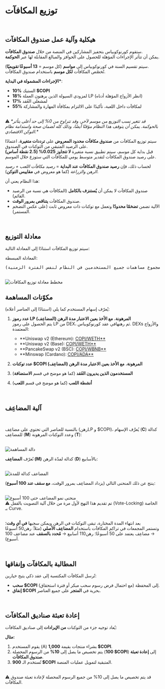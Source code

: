 # توزيع المكافآت
<br />

## هيكلية وآلية عمل صندوق المكافآت

ستقوم كورنوكوبياس بتحفيز المشاركين في المنصة من خلال **صندوق المكافآت**.  
يمكن أن تتأثر الإجراءات المؤهلة للحصول على الحوافز والمبالغ المقابلة لها عبر **الحوكمة**.

سيتم تقسيم السنة في كورنوكوبياس إلى **مواسم** (كل موسم = **13 أسبوعًا تقويميًا**).  
تُخصّص المكافآت **لكل موسم** باستخدام صندوق المكافآت.

**الإجراءات المشمولة في البداية\***:
- **10%** الستيك **$COPI**
- **18%** لمزودي السيولة الذين يرهنون العملة LP (انظر الأزواج المؤهلة أدناه)
- **17%** لمشغلي العُقد
- **55%** لمكافآت داخل اللعبة، تأكيدًا على الالتزام بمكافأة المهارة والمشاركة

<br />

<div className="alert-box">
  <span className="icon">⚠️</span>
  <span><em>*قد تتغير نسب التوزيع من موسم لآخر، وقد تتراوح من 0% إلى حد أعلى يتأثر بالحوكمة. يمكن أن يتوقف هذا النظام مؤقتًا أيضًا، وذلك كله لضمان صحة واستدامة نظام التوكن الاقتصادي.*</em></span>
</div>

سيتم توزيع المكافآت من **صندوق مكافآت محدود المعروض** على **ترددات متغيرة**، اعتمادًا على الرصيد المتبقي من التوكنات في الصندوق.  
قبل بداية كل موسم، سيتم تطبيق نسبة متغيرة **لا تتجاوز 0.025% (2.5 نقطة أساس)** على رصيد صندوق المكافآت لتقدير متوسط يومي للمكافآت التي ستوزع خلال الموسم.

لحساب ذلك، فإن **رصيد صندوق المكافآت عند البداية** = *رصيد مكافآت اللعب + رصيد الرهن والزراعة* (كما هو معروض في **مقاييس التوكن**).

هذا النظام يعني أن:
- صندوق المكافآت لا يمكن أن **يُستنزف بالكامل** (المكافآت هي نسبة من الرصيد القائم).  
- صندوق المكافآت **يتناقص بمرور الوقت**.  
- الآلية تضمن **تضخمًا محدودًا** وتعمل مع توكنات ذات معروض ثابت (على عكس التضخم المستمر).  

<br />

## معادلة التوزيع

سيتم توزيع المكافآت استنادًا إلى المعادلة التالية:

<div className="callout-code">
  <span className="title">المعادلة المبسطة:</span>
  <pre>تخصيص المكافأة لكل مستخدم = (مساهمة المستخدم خلال الفترة الزمنية المحددة) / (مجموع مساهمات جميع المستخدمين في النظام لنفس الفترة الزمنية)</pre>
</div>

<br />

  <img src="/Token/reward-formula.png" alt="مخطط معادلة توزيع المكافآت" />
</div>


<br />

## مكوّنات المساهمة

يُعرّف إسهام المستخدم كما يلي (استنادًا إلى العناصر أعلاه):

1. **عدد رموز LP المرهونة**، **مع الأخذ بعين الاعتبار مدة الرهن (المضاعِف)**  
   يتم الحصول على رموز LP من DEX، ثم رهنهافي عقد كورنوكوبياس. DEXs والأزواج المعتمدة:
   - **Uniswap v2 (Ethereum): [COPI/WETH**](https://etherscan.io/address/0x57fc98c8b099c087d059ff3b72a3f43c2d8c229f)
   - **Uniswap v2 (Base): [COPI/WETH**](https://basescan.org/address/0x9e6a565c2322f8646f2653352e771738a0ee75a3)
   - **PancakeSwap v2 (BSC): [COPI/WBNB**](https://bscscan.com/address/0x73eda54a43c6a3d08ee30b089ef4c1bc3d0d4d9b)
   - **Minswap (Cardano): [COPI/ADA**](https://cardanoscan.io/token/e4214b7cce62ac6fbba385d164df48e157eae5863521b4b67ca71d867925263b1aff069a191db67d5ac185c029f7f43e084a4ef6e5fa2848a56e2aa6?address=addr1q8mgqjd8q3clxkp9yj6lgfr7lavywnyn57yxpn3p40nsd0whx6vsrwrcexaf2am8dlclrayz09zz9kvxrqnujm7lzagsys3ak9)

2. **عدد توكنات $COPI المرهونة**، **مع الأخذ بعين الاعتبار مدة الرهن (المضاعِف)**  

3. **المستخدمون الذين يديرون العُقد** (كما هو موضح في قسم **الاستضافة**)  

4. **أنشطة اللعب** (كما هو موضح في قسم **اللعب**)  

<br />

## آلية المضاعِف
<br />

بالنسبة للعناصر التي تحتوي على مضاعِف (رهنLP و $COPI)، يُعرَّف الإسهام (**C**) كدالة للمضاعِف (**M**) وعدد التوكنات المرهونة (**T**):

<br />

  <img src="/Token/reward-formula2.png" alt="دالة المساهمة" />
</div>

<br />

نُعرّف **المضاعِف (M)** كدالة لمدّة الرهن (**D**) بالأسابيع:

<br />

  <img src="/Token/multiplier-func.png" alt="المضاعف كدالة للمدة" />
</div>

<br />

ينتج عن ذلك المنحنى التالي (يزداد المضاعِف بمرور الوقت، **مع سقف عند 100 أسبوع**):

<br />

  <img src="/Token/multiplier-curve.png" alt="منحنى نمو المضاعف حتى 100 أسبوع" />
</div>

<br />

<div className="alert-box">
  <span className="icon">⚠️</span>
  <span>تم تقديم هذا النهج لأول مرة من خلال آلية التصويت بالقفل (Vote-Locking) الخاصة بـ Curve.</span>
</div>

<br />

بعد انتهاء المدة المختارة، تبقى التوكنات في الرهن ويمكن سحبها **في أي وقت**؛  
وتستمر المجمعات في تراكم المكافآت باستخدام **المضاعِف الأصلي** (مثلاً: رهن50 أسبوعًا → مضاعِف يعتمد على 50 أسبوعًا؛ رهن110 أسابيع → **مُحدد بالسقف** عند مضاعف 100 أسبوع).  

<br />

## المطالبة بالمكافآت وإنفاقها

تُرسل المكافآت المكتسبة إلى عقد ذكي يتيح خيارين:

- **سحب $COPI** إلى المحفظة (مع احتمال فرض رسوم سحب مبكر أو فترة استحقاق).  
- **إنفاق $COPI** بحرية في **المتجر** على جميع العناصر.  

<br />

## إعادة تعبئة صناديق المكافآت

يُعاد توجيه جزء من التوكنات **من الإيرادات** إلى صناديق المكافآت:

**مثال:**
1. يقوم المستخدم (A) بشراء منتجات بقيمة **1,000 $COPI**.  
2. يتم تخصيص ما يصل إلى **10%** من الرسوم المحصلة (**100 $COPI**) إلى **إعادة تعبئة صندوق المكافآت**.  
3. تُستخدم الـ **900 $COPI** المتبقية لتمويل عمليات المنصة.  

<br />

<div className="alert-box">
  <span className="icon">⚠️</span>
  <span>قد يتم تخصيص ما يصل إلى 10% من جميع الرسوم المحصلة لإعادة تعبئة صندوق المكافآت.</span>
</div>
